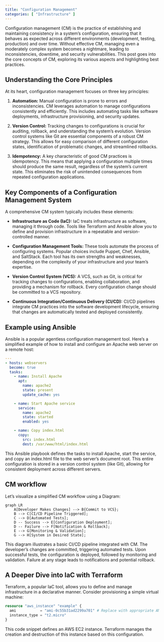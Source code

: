 ```yaml
---
title: "Configuration Management"
categories: [ "Infrastructure" ]
---
```


Configuration management (CM) is the practice of establishing and maintaining consistency in a system's configuration, ensuring that it behaves as expected across different environments (development, testing, production) and over time. Without effective CM, managing even a moderately complex system becomes a nightmare, leading to inconsistencies, downtime, and security vulnerabilities. This post goes into the core concepts of CM, exploring its various aspects and highlighting best practices.

## Understanding the Core Principles

At its heart, configuration management focuses on three key principles:

1.  **Automation:** Manual configuration is prone to errors and inconsistencies. CM leverages automation to manage configurations consistently and efficiently. This includes automating tasks like software deployments, infrastructure provisioning, and security updates.

2.  **Version Control:** Tracking changes to configurations is crucial for auditing, rollback, and understanding the system's evolution. Version control systems like Git are essential components of a robust CM strategy. This allows for easy comparison of different configuration states, identification of problematic changes, and streamlined rollbacks.

3.  **Idempotency:** A key characteristic of good CM practices is idempotency. This means that applying a configuration multiple times should produce the same result, regardless of the system's current state. This eliminates the risk of unintended consequences from repeated configuration applications.

## Key Components of a Configuration Management System

A comprehensive CM system typically includes these elements:

-   **Infrastructure as Code (IaC):** IaC treats infrastructure as software, managing it through code. Tools like Terraform and Ansible allow you to define and provision infrastructure in a repeatable and version-controlled manner.

-   **Configuration Management Tools:** These tools automate the process of configuring systems. Popular choices include Puppet, Chef, Ansible, and SaltStack. Each tool has its own strengths and weaknesses, depending on the complexity of your infrastructure and your team's expertise.

-   **Version Control System (VCS):** A VCS, such as Git, is critical for tracking changes to configurations, enabling collaboration, and providing a mechanism for rollback. Every configuration change should be committed to a VCS repository.

-   **Continuous Integration/Continuous Delivery (CI/CD):** CI/CD pipelines integrate CM practices into the software development lifecycle, ensuring that changes are automatically tested and deployed consistently.

## Example using Ansible

Ansible is a popular agentless configuration management tool. Here’s a simplified example of how to install and configure an Apache web server on a remote host:

``` yaml
---
- hosts: webservers
  become: true
  tasks:
    - name: Install Apache
      apt:
        name: apache2
        state: present
        update_cache: yes

    - name: Start Apache service
      service:
        name: apache2
        state: started
        enabled: yes

    - name: Copy index.html
      copy:
        src: index.html
        dest: /var/www/html/index.html
```

This Ansible playbook defines the tasks to install Apache, start the service, and copy an index.html file to the web server's document root. This entire configuration is stored in a version control system (like Git), allowing for consistent deployment across different servers.

## CM workflow

Let's visualize a simplified CM workflow using a Diagram:

```mermaid
graph LR
    A[Developer Makes Changes] --> B{Commit to VCS};
    B --> C[CI/CD Pipeline Triggered];
    C --> D[Automated Tests];
    D -- Success --> E[Configuration Deployment];
    D -- Failure --> F[Notification & Rollback];
    E --> G[Monitoring & Validation];
    G --> H[System in Desired State];
```

This diagram illustrates a basic CI/CD pipeline integrated with CM. The developer's changes are committed, triggering automated tests. Upon successful tests, the configuration is deployed, followed by monitoring and validation. Failure at any stage leads to notifications and potential rollback.

## A Deeper Dive into IaC with Terraform

Terraform, a popular IaC tool, allows you to define and manage infrastructure in a declarative manner. Consider provisioning a simple virtual machine:

``` terraform
resource "aws_instance" "example" {
  ami           = "ami-0c55b31ad2299a701" # Replace with appropriate AMI ID
  instance_type = "t2.micro"
}
```

This code snippet defines an AWS EC2 instance. Terraform manages the creation and destruction of this instance based on this configuration.



